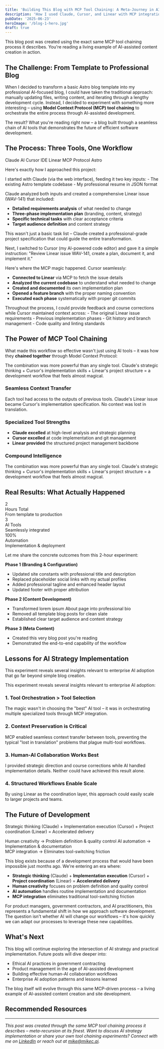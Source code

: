 ```yaml
---
title: 'Building This Blog with MCP Tool Chaining: A Meta-Journey in AI-Assisted Development'
description: 'How I used Claude, Cursor, and Linear with MCP integration to transform an Astro template into a professional AI-focused blog through efficient tool chaining.'
pubDate: '2025-06-23'
heroImage: '/blog-1-hero.jpg'
draft: true
---
```


<CalloutBox type="info" title="Meta-Recursion Alert">
This blog post was created using the exact same MCP tool chaining process it describes. You're reading a living example of AI-assisted content creation in action.
</CalloutBox>

## The Challenge: From Template to Professional Blog

When I decided to transform a basic Astro blog template into my professional AI-focused blog, I could have taken the traditional approach: manually updating files, writing content, and iterating through a lengthy development cycle. Instead, I decided to experiment with something more interesting – using **Model Context Protocol (MCP) tool chaining** to orchestrate the entire process through AI-assisted development.

The result? What you're reading right now – a blog built through a seamless chain of AI tools that demonstrates the future of efficient software development.

## The Process: Three Tools, One Workflow

<TechStack title="Development Stack">
  <span class="tech-badge tech-badge-primary">Claude AI</span>
  <span class="tech-badge tech-badge-secondary">Cursor IDE</span>
  <span class="tech-badge tech-badge-success">Linear</span>
  <span class="tech-badge">MCP Protocol</span>
  <span class="tech-badge tech-badge-warning">Astro</span>
</TechStack>

Here's exactly how I approached this project:

<ProcessStep number="1" title="Claude + Linear Issue Creation">
I started with Claude (via the web interface), feeding it two key inputs:
- The existing Astro template codebase 
- My professional resume in JSON format

Claude analyzed both inputs and created a comprehensive Linear issue (WAV-141) that included:
- **Detailed requirements analysis** of what needed to change
- **Three-phase implementation plan** (branding, content, strategy)
- **Specific technical tasks** with clear acceptance criteria
- **Target audience definition** and content strategy

This wasn't just a basic task list – Claude created a professional-grade project specification that could guide the entire transformation.
</ProcessStep>

<ProcessStep number="2" title="Cursor + Linear Integration">
Next, I switched to Cursor (my AI-powered code editor) and gave it a simple instruction: "Review Linear issue WAV-141, create a plan, document it, and implement it."

Here's where the MCP magic happened. Cursor seamlessly:
- **Connected to Linear** via MCP to fetch the issue details
- **Analyzed the current codebase** to understand what needed to change
- **Created and documented** its own implementation plan
- **Opened a feature branch** with the proper naming convention
- **Executed each phase** systematically with proper git commits
</ProcessStep>

<ProcessStep number="3" title="Iterative Refinement">
Throughout the process, I could provide feedback and course corrections while Cursor maintained context across:
- The original Linear issue requirements
- Previous implementation phases  
- Git history and branch management
- Code quality and linting standards
</ProcessStep>

## The Power of MCP Tool Chaining

What made this workflow so effective wasn't just using AI tools – it was how they **chained together** through Model Context Protocol:

<CalloutBox type="success" title="Key Insight">
The combination was more powerful than any single tool. Claude's strategic thinking + Cursor's implementation skills + Linear's project structure = a development workflow that feels almost magical.
</CalloutBox>

### Seamless Context Transfer
Each tool had access to the outputs of previous tools. Claude's Linear issue became Cursor's implementation specification. No context was lost in translation.

### Specialized Tool Strengths
- **Claude excelled** at high-level analysis and strategic planning
- **Cursor excelled** at code implementation and git management  
- **Linear provided** the structured project management backbone

### Compound Intelligence
The combination was more powerful than any single tool. Claude's strategic thinking + Cursor's implementation skills + Linear's project structure = a development workflow that feels almost magical.

## Real Results: What Actually Happened

<StatsGrid columns={3}>
  <div class="stat-item">
    <div class="stat-number">2</div>
    <div class="stat-label">Hours Total</div>
    <div class="stat-description">From template to production</div>
  </div>
  
  <div class="stat-item">
    <div class="stat-number">3</div>
    <div class="stat-label">AI Tools</div>
    <div class="stat-description">Seamlessly integrated</div>
  </div>
  
  <div class="stat-item">
    <div class="stat-number">100%</div>
    <div class="stat-label">Automation</div>
    <div class="stat-description">Implementation & deployment</div>
  </div>
</StatsGrid>

Let me share the concrete outcomes from this 2-hour experiment:

**Phase 1 (Branding & Configuration)**
- Updated site constants with professional title and description
- Replaced placeholder social links with my actual profiles
- Added professional tagline and enhanced header layout
- Updated footer with proper attribution

**Phase 2 (Content Development)**  
- Transformed lorem ipsum About page into professional bio
- Removed all template blog posts for clean slate
- Established clear target audience and content strategy

**Phase 3 (Meta Content)**
- Created this very blog post you're reading
- Demonstrated the end-to-end capability of the workflow

## Lessons for AI Strategy Implementation

<CalloutBox type="warning" title="Enterprise Implications">
This experiment reveals several insights relevant to enterprise AI adoption that go far beyond simple blog creation.
</CalloutBox>

This experiment reveals several insights relevant to enterprise AI adoption:

### 1. **Tool Orchestration > Tool Selection**
The magic wasn't in choosing the "best" AI tool – it was in orchestrating multiple specialized tools through MCP integration.

### 2. **Context Preservation is Critical**
MCP enabled seamless context transfer between tools, preventing the typical "lost in translation" problems that plague multi-tool workflows.

### 3. **Human-AI Collaboration Works Best**
I provided strategic direction and course corrections while AI handled implementation details. Neither could have achieved this result alone.

### 4. **Structured Workflows Enable Scale**
By using Linear as the coordination layer, this approach could easily scale to larger projects and teams.

## The Future of Development

<CodeDemo title="The New Development Paradigm" language="text" filename="future-workflow.txt">
Strategic thinking (Claude) 
  + Implementation execution (Cursor) 
  + Project coordination (Linear) 
  = Accelerated delivery

Human creativity → Problem definition & quality control
AI automation → Implementation & documentation  
MCP integration → Eliminates tool-switching friction
</CodeDemo>

This blog exists because of a development process that would have been impossible just months ago. We're entering an era where:

- **Strategic thinking** (Claude) + **Implementation execution** (Cursor) + **Project coordination** (Linear) = **Accelerated delivery**
- **Human creativity** focuses on problem definition and quality control
- **AI automation** handles routine implementation and documentation
- **MCP integration** eliminates traditional tool-switching friction

For product managers, government contractors, and AI practitioners, this represents a fundamental shift in how we approach software development. The question isn't whether AI will change our workflows – it's how quickly we can adapt our processes to leverage these new capabilities.

## What's Next

This blog will continue exploring the intersection of AI strategy and practical implementation. Future posts will dive deeper into:
- Ethical AI practices in government contracting
- Product management in the age of AI-assisted development  
- Building effective human-AI collaboration workflows
- Enterprise AI adoption patterns and lessons learned

<CalloutBox type="note" title="Living Example">
The blog itself will evolve through this same MCP-driven process – a living example of AI-assisted content creation and site development.
</CalloutBox>

## Recommended Resources

<ResourceCard
  title="Model Context Protocol Documentation"
  url="https://modelcontextprotocol.io/"
  description="The official MCP documentation with implementation guides and best practices for tool integration."
  type="docs"
  author="Anthropic"
/>

<ResourceCard
  title="Cursor IDE"
  url="https://cursor.sh/"
  description="AI-powered code editor with advanced context understanding and seamless AI integration."
  type="tool"
  author="Cursor Team"
/>

<ResourceCard
  title="Linear Project Management"
  url="https://linear.app/"
  description="Modern project management tool designed for software teams with excellent API integration."
  type="tool"
  author="Linear"
/>

---

*This post was created through the same MCP tool chaining process it describes – meta-recursion at its finest. Want to discuss AI strategy implementation or share your own tool chaining experiments? Connect with me on [LinkedIn](https://www.linkedin.com/in/michael-collier-5565b919/) or reach out at [mike@mikec.ai](mailto:mike@mikec.ai).* 